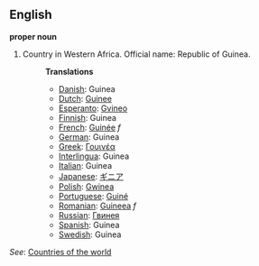 ==English==

'''proper noun'''

# Country in Western Africa. Official name: Republic of Guinea.
#:'''Translations'''
#:*[[Danish]]: Guinea
#:*[[Dutch]]: [[Guinee]]
#:*[[Esperanto]]: [[Gvineo]]
#:*[[Finnish]]: Guinea
#:*[[French]]: [[Guinée]] ''f''
#:*[[German]]: Guinea
#:*[[Greek]]: [[Γουινέα]]
#:*[[Interlingua]]: Guinea
#:*[[Italian]]: Guinea
#:*[[Japanese]]: [[ギニア]]
#:*[[Polish]]: [[Gwinea]]
#:*[[Portuguese]]: [[Guiné]]
#:*[[Romanian]]: [[Guineea]] ''f''
#:*[[Russian]]: [[Гвинея]]
#:*[[Spanish]]: Guinea
#:*[[Swedish]]: Guinea

''See'': [[Countries of the world]]